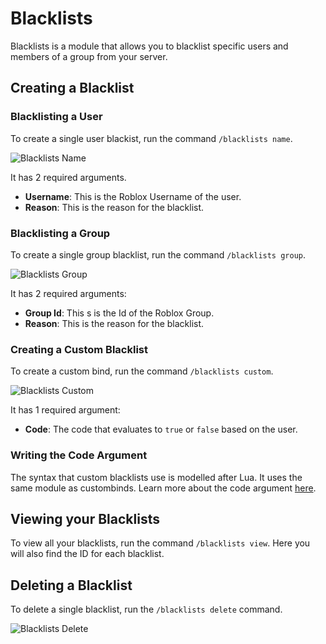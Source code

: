 
# Blacklists

Blacklists is a module that allows you to blacklist specific users and members of a group from your server.

## Creating a Blacklist

### Blacklisting a User

To create a single user blackist, run the command `/blacklists name`.

<div className="bg-gradient-to-r from-blue-400 to-pink-500 flex py-2 md:py-4 xl:py-8 px-1 md:px-4 xl:px-6 rounded-sm">
  <Image
    src={blacklists_name}
    alt="Blacklists Name"
    className="rounded-md shadow-xl"
    placeholder="blur"
  />
</div>

It has 2 required arguments.

- **Username**: This is the Roblox Username of the user.
- **Reason**: This is the reason for the blacklist.

### Blacklisting a Group

To create a single group blacklist, run the command `/blacklists group`.

<div className="bg-gradient-to-r from-blue-400 to-pink-500 flex py-2 md:py-4 xl:py-8 px-1 md:px-4 xl:px-6 rounded-sm">
  <Image
    src={blacklists_group}
    alt="Blacklists Group"
    className="rounded-md shadow-xl"
    placeholder="blur"
  />
</div>

It has 2 required arguments:

- **Group Id**: This s is the Id of the Roblox Group.
- **Reason**: This is the reason for the blacklist.

### Creating a Custom Blacklist

To create a custom bind, run the command `/blacklists custom`.

<div className="bg-gradient-to-r from-blue-400 to-pink-500 flex py-2 md:py-4 xl:py-8 px-1 md:px-4 xl:px-6 rounded-sm">
  <Image
    src={blacklists_custom}
    alt="Blacklists Custom"
    className="rounded-md shadow-xl"
    placeholder="blur"
  />
</div>

It has 1 required argument:

- **Code**: The code that evaluates to `true` or `false` based on the user.

### Writing the Code Argument

The syntax that custom blacklists use is modelled after Lua. It uses the same module as custombinds. Learn more about the code
argument [here](/docs/custombinds#writing-the-code-argument).

## Viewing your Blacklists

To view all your blacklists, run the command `/blacklists view`. Here you will also find the ID for each blacklist.

## Deleting a Blacklist

To delete a single blacklist, run the `/blacklists delete` command.

<div className="bg-gradient-to-r from-blue-400 to-pink-500 flex py-2 md:py-4 xl:py-8 px-1 md:px-4 xl:px-6 rounded-sm">
  <Image
    src={blacklists_delete}
    alt="Blacklists Delete"
    className="rounded-md shadow-xl"
    placeholder="blur"
  />
</div>
